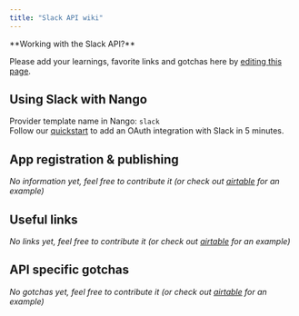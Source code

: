 ```yaml
---
title: "Slack API wiki"
---
```


<Info>
**Working with the Slack API?**

Please add your learnings, favorite links and gotchas here by
[editing this page](https://github.com/nangohq/nango/tree/master/docs/docs/providers/slack.md).

</Info>

## Using Slack with Nango[](#using-slack-with-nango "Direct link to Using Slack with Nango")

Provider template name in Nango: `slack`  
Follow our [quickstart](/quickstart) to add an OAuth integration with Slack in 5
minutes.

## App registration & publishing[](#app-registration--publishing "Direct link to App registration & publishing")

_No information yet, feel free to contribute it (or check out
[airtable](/providers/airtable) for an example)_

## Useful links[](#useful-links "Direct link to Useful links")

_No links yet, feel free to contribute it (or check out
[airtable](/providers/airtable) for an example)_

## API specific gotchas[](#api-specific-gotchas "Direct link to API specific gotchas")

_No gotchas yet, feel free to contribute it (or check out
[airtable](/providers/airtable) for an example)_
